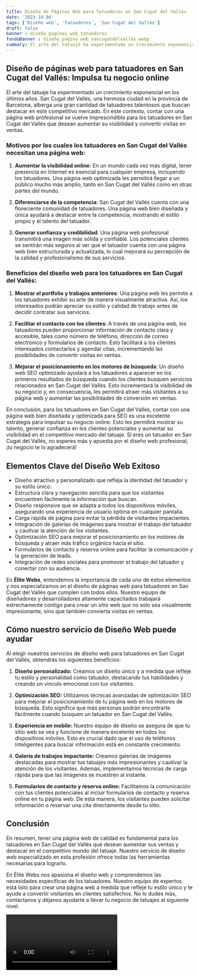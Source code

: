 ```yaml
---
title: Diseño de Páginas Web para Tatuadores en San Cugat del Vallés
date: '2023-10-04'
tags: ['Diseño web', 'Tatuadores', 'San Cugat del Vallés']
draft: false
banner : diseño_paginas_web_tatuadores
fondoBanner : diseño_pagina_web_sancugatdelvallés.webp
summary: El arte del tatuaje ha experimentado un crecimiento exponencial en los últimos años. San Cugat del Vallés, una hermosa ciudad en la provincia de Barcelona, alberga una gran cantidad de tatuadores talentosos que buscan destacar en este competitivo mercado. En este contexto, contar con una página web profesional se vuelve imprescindible para los tatuadores en San Cugat del Vallés que desean aumentar su visibilidad y convertir visitas en ventas.
---
```


## Diseño de páginas web para tatuadores en San Cugat del Vallés: Impulsa tu negocio online

El arte del tatuaje ha experimentado un crecimiento exponencial en los últimos años. San Cugat del Vallés, una hermosa ciudad en la provincia de Barcelona, alberga una gran cantidad de tatuadores talentosos que buscan destacar en este competitivo mercado. En este contexto, contar con una página web profesional se vuelve imprescindible para los tatuadores en San Cugat del Vallés que desean aumentar su visibilidad y convertir visitas en ventas.

### Motivos por los cuales los tatuadores en San Cugat del Vallés necesitan una página web:

1. **Aumentar la visibilidad online**: En un mundo cada vez más digital, tener presencia en Internet es esencial para cualquier empresa, incluyendo los tatuadores. Una página web optimizada les permitirá llegar a un público mucho más amplio, tanto en San Cugat del Vallés como en otras partes del mundo.

2. **Diferenciarse de la competencia**: San Cugat del Vallés cuenta con una floreciente comunidad de tatuadores. Una página web bien diseñada y única ayudará a destacar entre la competencia, mostrando el estilo propio y el talento del tatuador.

3. **Generar confianza y credibilidad**: Una página web profesional transmitirá una imagen más sólida y confiable. Los potenciales clientes se sentirán más seguros al ver que el tatuador cuenta con una página web bien estructurada y actualizada, lo cual mejorará su percepción de la calidad y profesionalismo de sus servicios.

### Beneficios del diseño web para los tatuadores en San Cugat del Vallés:

1. **Mostrar el portfolio y trabajos anteriores**: Una página web les permite a los tatuadores exhibir su arte de manera visualmente atractiva. Así, los interesados podrán apreciar su estilo y calidad de trabajo antes de decidir contratar sus servicios.

2. **Facilitar el contacto con los clientes**: A través de una página web, los tatuadores pueden proporcionar información de contacto clara y accesible, tales como número de teléfono, dirección de correo electrónico y formularios de contacto. Esto facilitará a los clientes interesados contactarlos y agendar citas, incrementando las posibilidades de convertir visitas en ventas.

3. **Mejorar el posicionamiento en los motores de búsqueda**: Un diseño web SEO optimizado ayudará a los tatuadores a aparecer en los primeros resultados de búsqueda cuando los clientes busquen servicios relacionados en San Cugat del Vallés. Esto incrementará la visibilidad de su negocio y, en consecuencia, les permitirá atraer más visitantes a su página web y aumentar las posibilidades de conversión en ventas.

En conclusión, para los tatuadores en San Cugat del Vallés, contar con una página web bien diseñada y optimizada para SEO es una excelente estrategia para impulsar su negocio online. Esto les permitirá mostrar su talento, generar confianza en los clientes potenciales y aumentar su visibilidad en el competitivo mercado del tatuaje. Si eres un tatuador en San Cugat del Vallés, no esperes más y apuesta por el diseño web profesional, ¡tu negocio te lo agradecerá!

<GifSeo />

<Cta />

## Elementos Clave del Diseño Web Exitoso

- Diseño atractivo y personalizado que refleja la identidad del tatuador y su estilo único.
- Estructura clara y navegación sencilla para que los visitantes encuentren fácilmente la información que buscan.
- Diseño responsive que se adapta a todos los dispositivos móviles, asegurando una experiencia de usuario óptima en cualquier pantalla.
- Carga rápida de página para evitar la pérdida de visitantes impacientes.
- Integración de galerías de imágenes para mostrar el trabajo del tatuador y cautivar la atención de los visitantes.
- Optimización SEO para mejorar el posicionamiento en los motores de búsqueda y atraer más tráfico orgánico hacia el sitio.
- Formularios de contacto y reserva online para facilitar la comunicación y la generación de leads.
- Integración de redes sociales para promover el trabajo del tatuador y conectar con su audiencia.

En **Élite Webs**, entendemos la importancia de cada uno de estos elementos y nos especializamos en el diseño de páginas web para tatuadores en San Cugat del Vallés que cumplen con todos ellos. Nuestro equipo de diseñadores y desarrolladores altamente capacitados trabajará estrechamente contigo para crear un sitio web que no solo sea visualmente impresionante, sino que también convierta visitas en ventas.

## Cómo nuestro servicio de Diseño Web puede ayudar

Al elegir nuestros servicios de diseño web para tatuadores en San Cugat del Vallés, obtendrás los siguientes beneficios:

1. **Diseño personalizado:** Creamos un diseño único y a medida que refleje tu estilo y personalidad como tatuador, destacando tus habilidades y creando un vínculo emocional con tus visitantes.

2. **Optimización SEO:** Utilizamos técnicas avanzadas de optimización SEO para mejorar el posicionamiento de tu página web en los motores de búsqueda. Esto significa que más personas podrán encontrarte fácilmente cuando busquen un tatuador en San Cugat del Vallés.

3. **Experiencia en mobile:** Nuestro equipo de diseño se asegura de que tu sitio web se vea y funcione de manera excelente en todos los dispositivos móviles. Esto es crucial dado que el uso de teléfonos inteligentes para buscar información está en constante crecimiento.

4. **Galería de trabajos impactante:** Creamos galerías de imágenes destacadas para mostrar tus tatuajes más impresionantes y cautivar la atención de los visitantes. Además, implementamos técnicas de carga rápida para que las imágenes se muestren al instante.

5. **Formularios de contacto y reserva online:** Facilitamos la comunicación con tus clientes potenciales al incluir formularios de contacto y reserva online en tu página web. De esta manera, los visitantes pueden solicitar información o reservar una cita directamente desde tu sitio.

## Conclusión

En resumen, tener una página web de calidad es fundamental para los tatuadores en San Cugat del Vallés que desean aumentar sus ventas y destacar en el competitivo mundo del tatuaje. Nuestro servicio de diseño web especializado en esta profesión ofrece todas las herramientas necesarias para lograrlo.

En Élite Webs nos apasiona el diseño web y comprendemos las necesidades específicas de los tatuadores. Nuestro equipo de expertos está listo para crear una página web a medida que refleje tu estilo único y te ayude a convertir visitantes en clientes satisfechos. No lo dudes más, contáctanos y déjanos ayudarte a llevar tu negocio de tatuajes al siguiente nivel.

<Video />

<CtaBot job='Tatuadores' city='San Cugat del Vallés'/>

<Gmaps query='San Cugat del Vallés+españa+maps' />